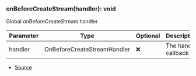 ### onBeforeCreateStream(handler): void
Global onBeforeCreateStream handler



| Parameter | Type | Optional | Description |
| ----------- | ----------- | ----------- | ----------- |
| handler | OnBeforeCreateStreamHandler | ❌ | The handler callback |


- [Source](https://github.com/Androz2091/discord-player/blob/f2dbc02/packages/discord-player/src/hooks/stream/onBeforeCreateStream.ts#L8)